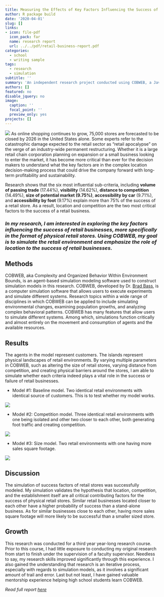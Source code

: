 ```yaml
---
title: Measuring the Effects of Key Factors Influencing the Success of Retail Businesses
author: R package build
date: '2020-04-01'
slug: []
links:
- icon: file-pdf
  icon_pack: far
  name: research report
  url: ../../pdf/retail-business-report.pdf
categories:
  - school
  - writing sample
tags:
  - research
  - simulation
subtitle: ''
summary: 'An independent research project conducted using COBWEB, a Java based simulation software.'
authors: []
featured: no
disable_jquery: no
image:
  caption: ''
  focal_point: ''
  preview_only: yes
projects: []
---
```

![](https://raw.githubusercontent.com/mamaggie/maggiema.rbind.io/main/content/project/COBWEBsimulation/retail.png)
As online shopping continues to grow, 75,000 stores are forecasted to be closed by 2026 in the United
States alone. Some experts refer to the catastrophic damage expected to the retail sector as “retail
apocalypse” on the verge of an industry-wide permanent restructuring. Whether it is a large retail chain
corporation planning on expansion or a small business looking to enter the market, it has become
more critical than ever for the decision makers to understand what the key factors are in the complex
location decision-making process that could drive the company forward with long-term profitability and
sustainability.  

Research shows that the six most influential sub-criteria, including **volume of passing
trade** (17.44%), **visibility** (14.62%), **distance to competition** (14.49%), **size of potential market (9.75%)**, **accessibility by car** (9.71%), and **accessibility by foot** (9.17%) explain more than 75% of the success of a retail store. As a result, location and competition are the two most critical factors to the success of a retail business.  

### *In my research, I am interested in exploring the key factors influencing the success of retail businesses, more specifically in the format of physical retail stores. Using COBWEB, my goal is to simulate the retail environment and emphasize the role of location to the success of retail businesses.*  

## Methods  

COBWEB, aka Complexity and Organized Behavior Within Environment Bounds, is an agent-based simulation modeling software used to construct simulation models in this research. COBWEB, developed by Dr. [Brad Bass](http://www.ourpolesourplanet.org/toronto.html), is a computer simulation software that allows users to execute experiments and simulate different systems. Research topics within a wide range of disciplines in which COBWEB can be applied to include simulating environmental changes, examining population growths, and analyzing complex behavioral patterns. COBWEB has many features that allow users to simulate different systems. Among which, simulations function critically and almost entirely on the movement and consumption of agents and the available resources.  

## Results  

The agents in the model represent customers. The islands represent physical landscapes of retail environments. By varying multiple parameters in COBWEB, such as altering the size of retail stores, varying distance from competition, and creating physical barriers around the stores, I am able to simulate whether each criteria indeed plays a vital role in the success or failure of retail businesses.  

* Model #1: Baseline model. Two identical retail environments with identical source of customers.
This is to test whether my model works.  

![](https://raw.githubusercontent.com/mamaggie/maggiema.rbind.io/main/content/project/COBWEBsimulation/baseline.png)

* Model #2: Competition model. Three identical retail environments with one being isolated and
other two closer to each other, both generating foot traffic and creating competition.  

![](https://raw.githubusercontent.com/mamaggie/maggiema.rbind.io/main/content/project/COBWEBsimulation/competition.png)  

* Model #3: Size model. Two retail environments with one having more sales square footage.  

![](https://raw.githubusercontent.com/mamaggie/maggiema.rbind.io/main/content/project/COBWEBsimulation/size.png)

## Discussion  

The simulation of success factors of retail stores was successfully modeled. My simulation validates the
hypothesis that location, competition, and the establishment itself are all critical contributing factors for
the success of physical retail stores. Similar retail businesses located closer to each other have a higher
probability of success than a stand-alone business. As for similar businesses close to each other, having
more sales square footage will more likely to be successful than a smaller sized store.  

## Growth  

This research was conducted for a third year year-long research course. Prior to this course, I had little exposure to conducting my original research from start to finish under the supervision of a faculty supervisor. Needless to say, my research skills improved significantly through this experience. I also gained the understanding that research is an iterative process, especially with regards to simulation models, as it involves a significant amount of trail and error. Last but not least, I have gained valuable mentorship experience helping high school students learn COBWEB.  

*Read full report [here](../../pdf/retail-business-report.pdf)*
